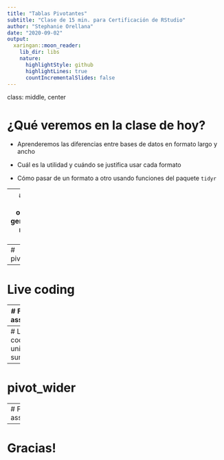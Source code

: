 ```yaml
---
title: "Tablas Pivotantes"
subtitle: "Clase de 15 min. para Certificación de RStudio"
author: "Stephanie Orellana"
date: "2020-09-02"
output:
  xaringan::moon_reader:
    lib_dir: libs
    nature:
      highlightStyle: github
      highlightLines: true
      countIncrementalSlides: false
---
```

class: middle, center

# ¿Qué veremos en la clase de hoy?

 - Aprenderemos las diferencias entre bases de datos en formato largo y ancho
 
 - Cuál es la utilidad y cuándo se justifica usar cada formato
 
 - Cómo pasar de un formato a otro usando funciones del paquete `tidyr`
 
---
# ¿Cómo están ordenados generalmente nuestros datos? 

---
# pivot_longer()

---
# Live coding

----
# Formative assessment

---
# Live coding uniendo summary

---
# pivot_wider

---
# Formative assessment

---
# Gracias!